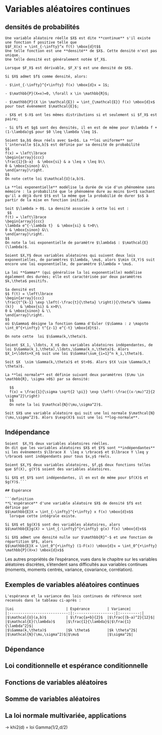 # Variables aléatoires continues

## densités de probabilités

```definition
Une variable aléatoire réelle $X$ est dite **continue** s'il existe une fonction f positive telle que 
$$F_X(x) = \int_{-\infty}^x f(t) \mbox{d}t$$
Une telle fonction est une **densité** de $X$. Cette densité n'est pas unique.
Une telle densité est généralement notée $f_X$.

Lorsque $F_X$ est dérivable, $F_X'$ est une densité de $X$. 
```

```lemma
Si $X$ admet $f$ comme densité, alors:
  
- $\int_{-\infty}^{+\infty} f(x) \mbox{d}x = 1$;

- $\mathbb{P}(X=x)=0, \forall x \in \mathbb{R}$;

- $\mathbb{P}(X \in \mathcal{E}) = \int_{\mathcal{E}} f(x) \mbox{d}x$ pour tout évènement $\mathcal{E}$;

- $X$ et $-X$ ont les mêmes distributions si et seulement si $f_X$ est paire;

- Si $f$ et $g$ sont des densités, il en est de même pour $\lambda f + (1-\lambda)g$ pour $0 \leq \lambda \leq 1$.
```

```example
Soient $a,b$ deux réels avec $a<b$. La **loi uniforme** sur l'intervalle $[a,b]$ est définie par sa densité de probabilité
$$
f(x) = \left\lbrace
\begin{array}{ccc}
\frac{1}{b-a}  & \mbox{si} & a \leq x \leq b\\
0 & \mbox{sinon} &\\
\end{array}\right.
$$
On note cette loi $\mathcal{U}(a,b)$.
```

```example
La **loi exponentielle** modélise la durée de vie d'un phénomène sans mémoire : la probabilité que le phénomène dure au moins $s+t$ sachant qu'il a déjà duré $t$ est la même que la probabilié de durer $s$ à partir de la mise en fonction initiale.

Soit $\lambda > 0$. La densité associée à cette loi est :
 $$
f(t) = \left\lbrace
\begin{array}{ccc}
\lambda e^{-\lambda t}  & \mbox{si} & t>0\\
0 & \mbox{sinon} &\\
\end{array}\right.
$$
On note la loi exponentielle de paramètre $\lambda$ : $\mathcal{E}(\lambda)$.
```
```lemma
Soient $X,Y$ deux variables aléatoires qui suivent deux lois exponentielles, de paramètres $\lambda, \mu$, alors $\min (X,Y)$ suit encore une loi exponentielle, de paramètre $\lambda + \mu$.

```

```example
La loi **Gamma** (qui généralise la loi exponentielle) modélise également des durées; elle est caractérisée par deux paramètres $k,\theta$ positifs.

Sa densité est
$$ f(t) = \left\lbrace
\begin{array}{ccc}
\frac{t^{k-1} \exp \left(-\frac{t}{\theta} \right)}{\theta^k \Gamma (k)}   & \mbox{si} & x>0\\
0 & \mbox{sinon} & \\
\end{array}\right.
$$
où $\Gamma$ désigne la fonction Gamma d'Euler ($\Gamma : z \mapsto \int_0^{+\infty} t^{z-1} e^{-t} \mbox{d}t$).  

On note cette  loi $\Gamma(k,\theta)$. 
```

```lemma
Soient $X_1, \ldots, X_n$ des variables aléatoires indépendantes, de loi $\Gamma(k_1,\theta),\ldots,\Gamma(k_n,\theta)$. Alors $X_1+\ldots+X_n$ suit une loi $\Gamma(\sum_{i=1}^n k_i,\theta)$.
```

```lemma
Soit $X  \sim \Gamma(k,\theta)$ et $t>0$. Alors $tX \sim \Gamma(k,t \theta)$.
```


```example
La **loi normale** est définie suivant deux paramètres ($\mu \in \mathbb{R}, \sigma >0$) par sa densité:
  
  $$
  f(x) = \frac{1}{\sigma \sqrt{2 \pi}} \exp \left(-\frac{(x-\mu)^2}{2 \sigma^2}\right)
  $$
  On note la loi $\mathcal{N}(\mu,\sigma^2)$.
```

```example
Soit $X$ une variable aléatoire qui suit une loi normale $\mathcal{N}(\mu,\sigma^2)$. Alors $\exp(X)$ suit une loi **log-normale**.
```

## Indépendance

```definition
Soient  $X,Y$ deux variables aléatoires réelles.
On dit que les variables aléatoires $X$ et $Y$ sont **indépendantes** si les évènements $\lbrace X  \leq x \rbrace$ et $\lbrace Y \leq y \rbrace$ sont indépendants pour tous $x,y$ réels.
```

```theorem
Soient $X,Y$ deux variables aléatoires, $f,g$ deux fonctions telles que $f(X), g(Y)$ soient des variables aléatoires.

Si $X$ et $Y$ sont indépendantes, il en est de même pour $f(X)$ et $g(Y)$.```

## Espérance

```definition
**L'espérance** d'une variable aléatoire $X$ de densité $f$ est définie par
$$\mathbb{E}X = \int_{-\infty}^{+\infty} x f(x) \mbox{d}x$$
  lorsque cette intégrale existe.
```
```theorem
Si $X$ et $g(X)$ sont des variables aléatoires, alors
$$\mathbb{E}g(X) = \int_{-\infty}^{+\infty} g(x) f(x) \mbox{d}x$$
```
```lemma
Si $X$ admet une densité nulle sur $\mathbb{R}^-$ et une fonction de répartition $F$, alors
$$\mathbb{E}X = \int_0^{+\infty} (1-F(x)) \mbox{d}x = \int_0^{+\infty} \mathbb{P}(X>x) \mbox{d}x$$
```
Les autres propriétés de l'espérance, vues dans le chapitre sur les variables aléatoires discrètes, s'étendent sans difficultés aux variables continues (moments, moments centrés, variance, covariance, corrélation).

## Exemples de variables aléatoires continues

```theorem
L'espérance et la variance des lois continues de référence sont recensés dans le tableau ci-après :

|Loi                        | Espérance        | Variance|
|:---------------------------:|:------------------:|:---------:|
|$\mathcal{U}(a,b)$         | $\frac{a+b}{2}$  |$\frac{(b-a)^2}{12}$|
|$\mathcal{E}(\lambda)$     |$\frac{1}{\lambda}$|$\frac{1}{\lambda^2}$|
|$\Gamma(k,\theta)$         |$k \theta$        |$k \theta^2$|
|$\mathcal{N}(\mu,\sigma^2)$|$\mu$             |$\sigma^2$|

```

## Dépendance

## Loi conditionnelle et espérance conditionnelle

## Fonctions de variables aléatoires

## Somme de variables aléatoires

## La loi normale multivariée, applications

-> khi2(d) = loi Gamma(1/2,d/2)
 <!-- = 4.9+4.10 -->

